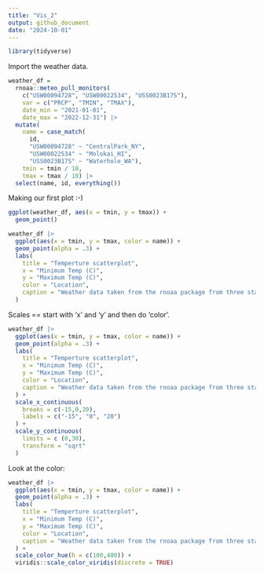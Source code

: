 ```yaml
---
title: "Vis_2"
output: github_document
date: "2024-10-01"
---
```


```r
library(tidyverse)
```

Import the weather data. 
```r
weather_df = 
  rnoaa::meteo_pull_monitors(
    c("USW00094728", "USW00022534", "USS0023B17S"),
    var = c("PRCP", "TMIN", "TMAX"), 
    date_min = "2021-01-01",
    date_max = "2022-12-31") |>
  mutate(
    name = case_match(
      id, 
      "USW00094728" ~ "CentralPark_NY", 
      "USW00022534" ~ "Molokai_HI",
      "USS0023B17S" ~ "Waterhole_WA"),
    tmin = tmin / 10,
    tmax = tmax / 10) |>
  select(name, id, everything())
```

Making our first plot :-) 

```r
ggplot(weather_df, aes(x = tmin, y = tmax)) + 
  geom_point()
```


```r
weather_df |>
  ggplot(aes(x = tmin, y = tmax, color = name)) + 
  geom_point(alpha = .3) + 
  labs(
    title = "Temperture scatterplot", 
    x = "Minimum Temp (C)",
    y = "Maximum Temp (C)",
    color = "Location", 
    caption = "Weather data taken from the rnoaa package from three stations."
  )
```

Scales == start with 'x' and 'y' and then do 'color'. 

```r
weather_df |>
  ggplot(aes(x = tmin, y = tmax, color = name)) + 
  geom_point(alpha = .3) + 
  labs(
    title = "Temperture scatterplot", 
    x = "Minimum Temp (C)",
    y = "Maximum Temp (C)",
    color = "Location", 
    caption = "Weather data taken from the rnoaa package from three stations."
  ) + 
  scale_x_continuous(
    breaks = c(-15,0,20), 
    labels = c("-15", "0", "20") 
  ) + 
  scale_y_continuous(
    limits = c (0,30), 
    transform = "sqrt"
  )
```

Look at the color: 
```r
weather_df |>
  ggplot(aes(x = tmin, y = tmax, color = name)) + 
  geom_point(alpha = .3) + 
  labs(
    title = "Temperture scatterplot", 
    x = "Minimum Temp (C)",
    y = "Maximum Temp (C)",
    color = "Location", 
    caption = "Weather data taken from the rnoaa package from three stations."
  ) + 
  scale_color_hue(h = c(100,400)) + 
  viridis::scale_color_viridis(discrete = TRUE)
```


